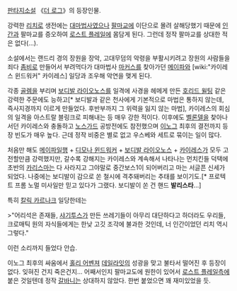 [[판타지소설]] 《[[더 로그]]》의 등장인물.

강력한 [[리치]]로 생전에는 [[대마법사]]였으나 [[팔마]]교에 이단으로 몰려 살해당했기 때문에 [[인간]]과 팔마교를 증오하여 [[로스트 플레일]]에 몸담게 된다. 그런데 정작 팔마교를 상대한 적은 없다(…).

소설에서는 랜드리 경의 장원을 장악, 고대무덤의 악령을 부활시키려고 장원의 사람들을 죄다 [[좀비]]로 만들어서 부려먹다가 대마법사 [[마커스]]를 찾아가던 [[메이파]]와 [wiki:"카이레스 윈드워커" 카이레스] 일당과 조우해 악연을 맺게 된다.

각종 [[골렘]]을 부리며 [[보디발 라이오노스]]를 일격에 사경을 헤메게 만든 [[호리드 윌팅]] 같은 강력한 주문에도 능하고[* 보디발과 같은 천사에게 기본적으로 마법은 통하지 않는데, 즉사지경까지 이르게 만들었다. 후반부까지 그 위력을 잃지 않는 마법], 카이레스의 회심의 일격을 아스트랄 블링크로 피해내는 등 매우 강한 적이다. 이후에도 [[벨론델]]을 찾아나서던 카이레스와 충돌하고 [[노스가드]] 공방전에도 참전했으며 [[이노그]] 최후의 결전까지 등장 빈도가 매우 높다. 근데 정작 비중은 별로 없고 우스베와 세트로 묶이는 일이 많다.

처음만 해도 [[메이파]]일행 + [[디모나 윈드워커]] + [[보디발 라이오노스]] + [[카이레스]]가 모두 고전할만큼 강력했지만, 갈수록 강해지는 카이레스와 계속해서 나타나는 먼치킨들 덕택에 초반의 [[카리스마]]는 다 사라지고 그야말로 중간보스1이 되어버리고 마는 서글픈 신세가 되었다. 나중에는 보디발이 감으로 쏜 철시에 격추돼버리는 추태를 보이기도.[* 프로텍트 프롬 노멀 미사일만 믿고 있다가 그랬다. 보디발이 쏜 건 핸드 '''발리스타'''...]

특히 [[칼릭 카르나크]] 일당한테는

>"어리석은 존재들, [[샤기투스]]가 만든 쓰레기들이 아무리 대단하다고 하더라도 우리들, 크로매틱 원의 자식들에게는 한낮 고깃 조각에 불과한 것인데, 너 인간이었던 리치 역시 그렇다."

이런 소리까지 들었다 안습.

이노그 최후의 싸움에서 [[홀리 어벤져]] [[데일라잇]]의 성광을 맞고 불타서 떨어진 후 등장이 없다. 잊혀진 건지 죽은건지... 어째서인지 팔마교도에 원한이 있어서 [[로스트 플레일]]측에 붙은 것일텐데 정작 [[갈바니]]는 상대하지 않았다. 한번 붙었으면 꽤 재미있었을 듯. 
